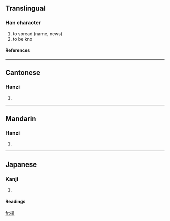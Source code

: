 ==Translingual==
===Han character===
{{Han char|rn=64|rad=手|as=11|sn=14|four=5002<sub>7</sub>|canj=手卜山月 (QYUB)}}
# to spread (name, news)
# to be kno
====References====
{{Han ref|kx=0450.010|dkj=12587|dj=0800.210|hdz=31935.110|uh=645B|ud=25691|bh=E1DB|bd=57819}}

----
==Cantonese==
===Hanzi===
{{yue-hanzi|jyut=|y=lei4}}
# {{defn|Cantonese}}
{{rfc-auto}}
----
==Mandarin==
===Hanzi===
{{cmn-hanzi|pin=[[chī]] (chi1)|wg=ch'ih<sup>1</sup>}}
# {{defn|Mandarin}}

----
==Japanese==
===Kanji===
{{ja-kanji|grade=|rs=手11}}
# {{defn|Japanese}} 
====Readings====
{{ja-readings|on=[[ち]] (chi), [[り]] (ri)|kun=[[しく]] (shiku), [[のべる]] (noberu)}}

[[fr:摛]]